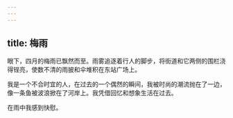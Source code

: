 ```yaml
---
---
---
```

title: 梅雨
---




眼下，四月的梅雨已飘然而至。雨雾追逐着行人的脚步，将街道和它两侧的围栏浇得锃亮，使数不清的雨披和伞堆积在东站广场上。

我是一个不合时宜的人，在过去的一个偶然的瞬间，我被时尚的潮流抛在了一边，像一条鱼被波浪掀在了河岸上。我凭借回忆和想象生活在过去。

在雨中我感到快慰。